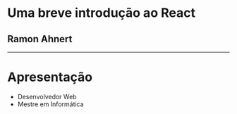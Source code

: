 
# Uma breve introdução ao React
## Ramon Ahnert

---

# Apresentação

* Desenvolvedor Web
* Mestre em Informática
